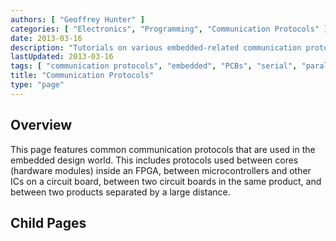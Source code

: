 ```yaml
---
authors: [ "Geoffrey Hunter" ]
categories: [ "Electronics", "Programming", "Communication Protocols" ]
date: 2013-03-16
description: "Tutorials on various embedded-related communication protocols, including UART, SPI, I2C, USB, RS-485, CAN bus, 1-Wire, Ethernet, LIN, ModBus, PCI/PCIe and more."
lastUpdated: 2013-03-16
tags: [ "communication protocols", "embedded", "PCBs", "serial", "parallel" ]
title: "Communication Protocols"
type: "page"
---
```



## Overview

This page features common communication protocols that are used in the embedded design world. This includes protocols used between cores (hardware modules) inside an FPGA, between microcontrollers and other ICs on a circuit board, between two circuit boards in the same product, and between two products separated by a large distance.

## Child Pages

<ChildPages />